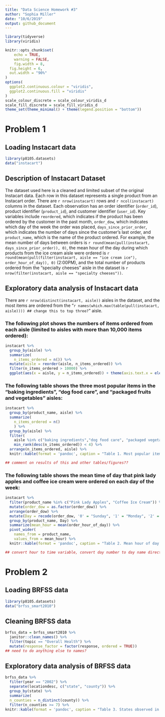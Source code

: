 ```yaml
---
title: "Data Science Homework #3"
author: "Sophia Miller"
date: "10/6/2019"
output: github_document
---
```


```r
library(tidyverse)
library(viridis)

knitr::opts_chunk$set(
	echo = TRUE,
	warning = FALSE,
	fig.width = 8, 
  fig.height = 6,
  out.width = "90%"
)
options(
  ggplot2.continuous.colour = "viridis",
  ggplot2.continuous.fill = "viridis"
)
scale_colour_discrete = scale_colour_viridis_d
scale_fill_discrete = scale_fill_viridis_d
theme_set(theme_minimal() + theme(legend.position = "bottom"))
```

# Problem 1
## Loading Instacart data

```r
library(p8105.datasets)
data("instacart")
```

## Description of Instacart Dataset

The dataset used here is a cleaned and limited subset of the original Instacart data. Each row in this dataset represents a single product from an Instacart order. There are `r nrow(instacart)` rows and `r ncol(instacart)` columns in the dataset. Each observation has an order identifier (`order_id`), product identifier (`product_id`), and customer identifier (`user_id`). Key variables include `reordered`, which indicates  if the product has been ordered by the customer in the past month, `order_dow`, which indicates which day of the week the order was placed, `days_since_prior_order`, which indicates the number of days since the customer's last order, and `product_name`, which is the name of the product ordered. For example, the mean number of days between orders is `r round(mean(pull(instacart, days_since_prior_order)), 0)`, the mean hour of the day during which products from the ice cream aisle were ordered is `r round(mean(pull(filter(instacart, aisle == "ice cream ice"), order_hour_of_day)), 0)` (2:00PM), and the total number of products ordered from the "specialty cheeses" aisle in the dataset is `r nrow(filter(instacart, aisle == "specialty cheeses"))`.

## Exploratory data analysis of Instacart data

There are `r nrow(distinct(instacart, aisle))` aisles in the dataset, and the most items are ordered from the "`r names(which.max(table(pull(instacart, aisle)))) ## change this to top three?`" aisle.

### The following plot shows the numbers of items ordered from each aisle (limited to aisles with more than 10,000 items ordered):

```r
instacart %>% 
  group_by(aisle) %>% 
  summarize(
    n_items_ordered = n()) %>% 
  mutate(aisle = reorder(aisle, n_items_ordered)) %>% 
  filter(n_items_ordered > 10000) %>% 
  ggplot(aes(x = aisle, y = n_items_ordered)) + theme(axis.text.x = element_text(angle = 45, hjust = 1)) + geom_col() + ggtitle("Figure 1. Number of items ordered per aisle") + theme(plot.title = element_text(hjust = 0.5))
```


### The following table shows the three most popular items in the "baking ingredients", "dog food care", and "packaged fruits and vegetables" aisles:

```r
instacart %>% 
  group_by(product_name, aisle) %>%
  summarize(
    n_items_ordered = n()
    ) %>% 
  group_by(aisle) %>% 
  filter(
    aisle %in% c("baking ingredients","dog food care", "packaged vegetables fruits"),
    min_rank(desc(n_items_ordered)) < 4) %>% 
  arrange(n_items_ordered, aisle) %>% 
  knitr::kable(format = 'pandoc', caption = "Table 1. Most popular items by aisle")

## comment on results of this and other tables/figures??
```


### The following table shows the mean time of day that pink lady apples and coffee ice cream were ordered on each day of the week:

```r
instacart %>% 
  filter(product_name %in% c("Pink Lady Apples", "Coffee Ice Cream")) %>% 
  mutate(order_dow = as.factor(order_dow)) %>% 
  arrange(order_dow) %>% 
  mutate(Day = recode(order_dow, '0' = "Sunday", '1' = "Monday", '2' = "Tuesday", '3' = "Wednesday", '4' = "Thursday", '5' = "Friday", '6' = "Saturday")) %>% 
  group_by(product_name, Day) %>% 
  summarize(mean_hour = mean(order_hour_of_day)) %>% 
  pivot_wider(
    names_from = product_name,
    values_from = mean_hour) %>% 
  knitr::kable(format = 'pandoc', caption = "Table 2. Mean hour of day of item order, by day of week", digits = 0)

## convert hour to time variable, convert day number to day name directly
```

# Problem 2
## Loading BRFSS data

```r
library(p8105.datasets)
data("brfss_smart2010") 
```

## Cleaning BRFSS data

```r
brfss_data = brfss_smart2010 %>% 
  janitor::clean_names() %>% 
  filter(topic == "Overall Health") %>% 
  mutate(response_factor = factor(response, ordered = TRUE))
## need to do anything else to names?
```

## Exploratory data analysis of BRFSS data

```r
brfss_data %>% 
  filter(year == "2002") %>% 
  separate(locationdesc, c("state", "county")) %>% 
  group_by(state) %>% 
  summarize(
  n_counties = n_distinct(county)) %>% 
  filter(n_counties >= 7) %>% 
knitr::kable(format = 'pandoc', caption = "Table 3. States observed in 7 or more counties")
```









